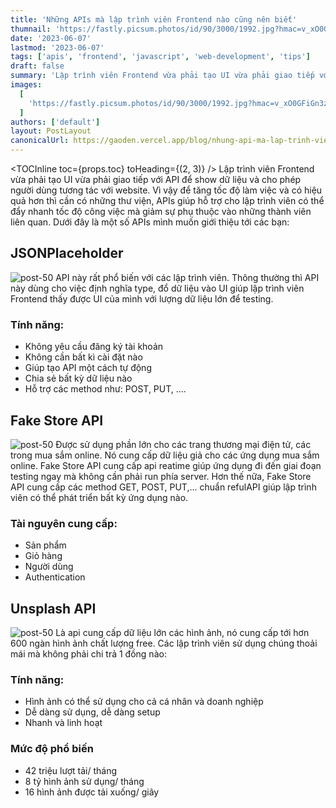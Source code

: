 ```yaml
---
title: 'Những APIs mà lập trình viên Frontend nào cũng nên biết'
thumnail: 'https://fastly.picsum.photos/id/90/3000/1992.jpg?hmac=v_xO0GFiGn3zpcKzWIsZ3WoSoxJuAEXukrYJUdo2S6g'
date: '2023-06-07'
lastmod: '2023-06-07'
tags: ['apis', 'frontend', 'javascript', 'web-development', 'tips']
draft: false
summary: 'Lập trình viên Frontend vừa phải tạo UI vừa phải giao tiếp với API để show dữ liệu và cho phép người dùng tương tác với website. Vì vậy để tăng tốc độ làm việc và có hiệu quả hơn thì cần có những thư viện, APIs giúp hỗ trợ cho lập trình viên có thể đẩy nhanh tốc độ công việc mà giảm sự phụ thuộc vào những thành viên liên quan'
images:
  [
    'https://fastly.picsum.photos/id/90/3000/1992.jpg?hmac=v_xO0GFiGn3zpcKzWIsZ3WoSoxJuAEXukrYJUdo2S6g',
  ]
authors: ['default']
layout: PostLayout
canonicalUrl: https://gaoden.vercel.app/blog/nhung-api-ma-lap-trinh-vien-frontend-nao-cung-nen-biet
---
```


<TOCInline toc={props.toc} toHeading={(2, 3)} />
Lập trình viên Frontend vừa phải tạo UI vừa phải giao tiếp với API để show dữ liệu và cho phép người
dùng tương tác với website. Vì vậy để tăng tốc độ làm việc và có hiệu quả hơn thì cần có những thư viện,
APIs giúp hỗ trợ cho lập trình viên có thể đẩy nhanh tốc độ công việc mà giảm sự phụ thuộc vào những
thành viên liên quan. Dưới đây là một số APIs mình muốn giới thiệu tới các bạn:

## JSONPlaceholder

![post-50](https://images.viblo.asia/0dd845e4-c6f9-443e-ae51-d0282bb09a34.png)
API này rất phổ biến với các lập trình viên. Thông thường thì API này dùng cho việc định nghĩa type, đổ dữ liệu vào UI giúp lập trình viên Frontend thấy được UI của mình với lượng dữ liệu lớn để testing.

### Tính năng:

- Không yêu cầu đăng ký tài khoản
- Không cần bất kì cài đặt nào
- Giúp tạo API một cách tự động
- Chia sẻ bất kỳ dữ liệu nào
- Hỗ trợ các method như: POST, PUT, ....

## Fake Store API

![post-50](https://hksbjaideaoctdqnkzug.supabase.co/storage/v1/object/public/affiliate/cource/fackapi.svg)
Được sử dụng phần lớn cho các trang thương mại điện tử, các trong mua sắm online. Nó cung cấp dữ liệu giả cho các ứng dụng mua sắm online. Fake Store API cung cấp api reatime giúp ứng dụng đi đến giai đoạn testing ngay mà không cần phải run phía server. Hơn thế nữa, Fake Store API cung cấp các method GET, POST, PUT,... chuẩn refulAPI giúp lập trình viên có thể phát triển bất kỳ ứng dụng nào.

### Tài nguyên cung cấp:

- Sản phẩm
- Giỏ hàng
- Người dùng
- Authentication

## Unsplash API

![post-50](https://hksbjaideaoctdqnkzug.supabase.co/storage/v1/object/public/affiliate/cource/unsplash.webp)
Là api cung cấp dữ liệu lớn các hình ảnh, nó cung cấp tới hơn 600 ngàn hình ảnh chất lượng free. Các lập trình viên sử dụng chúng thoải mái mà không phải chi trả 1 đồng nào:

### Tính năng:

- Hình ảnh có thể sử dụng cho cả cá nhân và doanh nghiệp
- Dễ dàng sử dụng, dễ dàng setup
- Nhanh và linh hoạt

### Mức độ phổ biến

- 42 triệu lượt tải/ tháng
- 8 tỷ hình ảnh sử dụng/ tháng
- 16 hình ảnh được tải xuống/ giây

